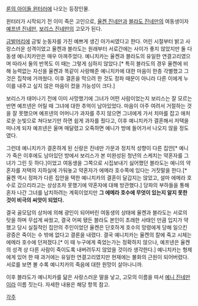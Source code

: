 [[룬의 아이들 윈터러]]에 나오는 등장인물.

윈터러가 시작되기 전 이미 죽은 고인으로, [[율켄 진네만]]과 [[블라도 진네만]]의 여동생이자 [[예프넨 진네만]], [[보리스 진네만]]의 고모가 된다.

[[금발]]머리에 금빛 눈동자를 가진 예쁘게 생긴 아가씨였다고 한다. 어린 시절부터 밝고 사랑스러운 성격이었고 율켄과 블라도는 원래부터 서로간에는 사이가 좋지 않았지만 둘 다 동생 예니치카만은 매우 아껴주었다. 예니치카는 율켄과 블라도의 유일한 연결고리였으며 따라서 둘의 반목도 이 때는 그렇게 심하지 않았다.[* 특히 블라도의 경우 율켄에 비해 능력없는 자신을 율켄과 똑같이 사랑해준 예니치카에 대한 마음이 한층 각별했고 그것은 집착에 가까웠다. 이후 결혼을 막으려 한 것도 정파 때문이 아니라 다른 이에게 누이를 내주고 싶지 않은 마음이 컸을 가능성이 크다.]

보리스가 태어나기 전에 이미 사망했기에 그녀가 어떤 사람이었는지 보리스는 잘 모르는 반면 예프넨은 어릴 때 그녀에 대한 추억이 남아있었다. 마음이 아주 여려서 거절하는 것을 잘 못했으며 예프넨의 어머니가 과자를 주지 않으면 그녀에게 가서 치마를 잡고 애처로운 눈빛으로 쳐다보기만 하면 쉽게 과자를 줬다고,  이후 예니치카가 결혼해서 저택을 떠나게 되자 예프넨은 울며 매달렸고 오죽하면 예니가 방에 들어가서 나오지 않을 정도였다.

그런데 예니치카가 결혼하게 된 신랑은 진네만 가문과 정치적 성향이 다른 집안[* 예니가 죽은 이후에도 남아있던 방에서 보리스가 본 미완성된 청년의 스케치는 약혼자를 그녀가 그린 듯 하다.]이었고 여동생을 그쪽으로 시집보내기 싫어했던 블라도는 예니의 약혼자를 저택의 지하실에 가둬놓고 약혼자가 에메라 호수쪽에 있다는 거짓말을 한다.[* 율켄 역시 정파가 다른 집안을  택한 예니치카의 결혼이 달갑지는 않았고, 설마 에메라 호수로 갔으리라고는 상상조차 못했기에 약혼자에 대해 방관했다.] 당파의 부하들을 통해 혼자 나간 그녀를 납치하려는 계획이었지만 '''그 에메라 호수에 무엇이 있는지 알지 못한 것이 비극의 씨앗이 되었다.'''

결국 골모답의 상처에 의해 광인이 되어버린 여동생의 상태에 율켄과 블라도는 서로의 탓을 하며 무섭게 싸웠고, 결국 어찌 됐든 블라도 본인이 초래한 사태인 만큼 입지가 약했고 당시 실질적인 집안의 주인이었던 율켄은 단호하게 호수의 망령에게 당해 일으킨 광증은 죽이는 수 밖에 없다고 결론을 내렸다. 결국 예니치카는 율켄의 칼에 죽고 시체는 에메라 호수에 던져졌다.[* 이 때 누구에게 죽었는가는 정확하지 않으나, 예프넨은 율켄의 성격 상 다른 사람이 죽이도록 내버려두지 않았을 것이라 생각한다.] 예니치카는 형제에게 있어 한 때 과거에는 유일한 연결고리였지만 현재에는 불화의 근원이 되어버렸다. 서로를 보면 볼 수록 예니치카의 죽음에 대한 원망이 살아나니까.

이후 블라도가 예니치카를 닮은 사랑스러운 딸을 낳고, 고모의 이름을 따서 [[예니 진네만]]이라 이름 짓는다. 자세한 내용은 해당 항목 참고. 

[[각주]]
